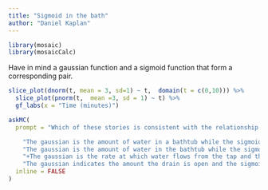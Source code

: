 ```yaml
---
title: "Sigmoid in the bath"
author: "Daniel Kaplan"
---
```


```r

library(mosaic)
library(mosaicCalc)
```


Have in mind a gaussian function and a sigmoid function that form a corresponding pair.

```r
slice_plot(dnorm(t, mean = 3, sd=1) ~ t,  domain(t = c(0,10))) %>%
  slice_plot(pnorm(t,  mean =3, sd = 1) ~ t) %>%
  gf_labs(x = "Time (minutes)")
```


```r
askMC(
  prompt = "Which of these stories is consistent with the relationship between a gaussian and its corresponding sigmoid?",

    "The gaussian is the amount of water in a bathtub while the sigmoid is the time you spend in the bath." = "",
    "The gaussian is the amount of water in the bathtub while the sigmoid is the rate at which water flows from the tap." = "You turn the tap on and off after a while. That is not what the sigmoid looks like.",
    "+The gaussian is the rate at which water flows from the tap and the sigmoid is the amount of water in the bathtub.+" = "",
    "The gaussian indicates the amount the drain is open and the sigmoid is the amount of water in the bathtub." = "Shouldn't the amount of water go down when the drain is open?",
  inline = FALSE
)
```

